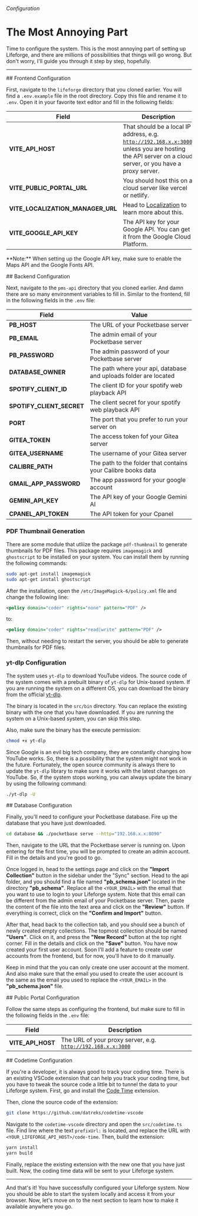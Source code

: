 
###### Configuration

# The Most Annoying Part

Time to configure the system. This is the most annoying part of setting up Lifeforge, and there are millions of possibilities that things will go wrong. But don't worry, I'll guide you through it step by step, hopefully.

---

<section id="frontend-configuration">
## Frontend Configuration

First, navigate to the <code>lifeforge</code> directory that you cloned earlier. You will find a <code>.env.example</code> file in the root directory. Copy this file and rename it to <code>.env</code>. Open it in your favorite text editor and fill in the following fields:

| Field                      | Description                                                                                           |
|----------------------------|-------------------------------------------------------------------------------------------------------|
| **VITE_API_HOST**          | That should be a local IP address, e.g. <code>http://192.168.x.x:3000</code>, unless you are hosting the API server on a cloud server, or you have a proxy server. |
| **VITE_PUBLIC_PORTAL_URL** | You should host this on a cloud server like vercel or netlify.   |
| **VITE_LOCALIZATION_MANAGER_URL** | Head to [Localization](/localization) to learn more about this. |
| **VITE_GOOGLE_API_KEY**    | The API key for your Google API. You can get it from the Google Cloud Platform. |


<div className="w-full p-4 bg-zinc-800 mt-6 rounded-md border-l-4 border-amber-500">
<p className="-mt-4 sm:-mt-6">
**Note:** When setting up the Google API key, make sure to enable the Maps API and the Google Fonts API.
</p>
</div>
</section>

<section id="backend-configuration">
## Backend Configuration

Next, navigate to the <code>pms-api</code> directory that you cloned earlier. And damn there are so many environment variables to fill in. Similar to the frontend, fill in the following fields in the <code>.env</code> file:

| Field                      | Value                                                                                                 |
|----------------------------|-------------------------------------------------------------------------------------------------------|
| **PB_HOST**      | The URL of your Pocketbase server                                                                             |
| **PB_EMAIL**      | The admin email of your Pocketbase server                                                                            |
| **PB_PASSWORD**      | The admin password of your Pocketbase server                                                                                       |
| **DATABASE_OWNER**      | The path where your api, database and uploads folder are located                                                                                               |
| **SPOTIFY_CLIENT_ID**      | The client ID for your spotify web playback API                                                                    |
| **SPOTIFY_CLIENT_SECRET**      | The client secret for your spotify web playback API                                                                    |
| **PORT**      | The port that you prefer to run your server on                                                                                                 |
| **GITEA_TOKEN**      | The access token fof your Gitea server                                                              |
| **GITEA_USERNAME**      | The username of your Gitea server                                                                                            |
| **CALIBRE_PATH**      | The path to the folder that contains your Calibre books data                                                                                 |
| **GMAIL_APP_PASSWORD**      | The app password for your google account                                                                                  |
| **GEMINI_API_KEY**      | The API key of your Google Gemini AI                                                             |
| **CPANEL_API_TOKEN**      | The API token for your Cpanel                                                                       |

### PDF Thumbnail Generation

There are some module that utliize the package <code>pdf-thumbnail</code> to generate thumbnails for PDF files. This package requires <code>imagemagick</code> and <code>ghostscript</code> to be installed on your system. You can install them by running the following commands:

```bash
sudo apt-get install imagemagick
sudo apt-get install ghostscript
```

After the installation, open the <code>/etc/ImageMagick-6/policy.xml</code> file and change the following line:

```xml
<policy domain="coder" rights="none" pattern="PDF" />
```

to:

```xml
<policy domain="coder" rights="read|write" pattern="PDF" />
```
    
Then, without needing to restart the server, you should be able to generate thumbnails for PDF files.

### yt-dlp Configuration

The system uses <code>yt-dlp</code> to download YouTube videos. The source code of the system comes with a prebuilt binary of <code>yt-dlp</code> for Unix-based system. If you are running the system on a different OS, you can download the binary from the official [yt-dlp](https://github.com/yt-dlp/yt-dlp/wiki/Installation).

The binary is located in the <code>src/bin</code> directory. You can replace the existing binary with the one that you have downloaded. If you are running the system on a Unix-based system, you can skip this step.

Also, make sure the binary has the execute permission:

```bash
chmod +x yt-dlp
```

Since Google is an evil big tech company, they are constantly changing how YouTube works. So, there is a possibility that the system might not work in the future. Fortunately, the open source community is always there to update the <code>yt-dlp</code> library to make sure it works with the latest changes on YouTube. So, if the system stops working, you can always update the binary by using the following command:

```bash
./yt-dlp -U
```
</section>

<section id="database-configuration">
## Database Configuration

Finally, you'll need to configure your Pocketbase database. Fire up the database that you have just downloaded.

```bash
cd database && ./pocketbase serve --http="192.168.x.x:8090"
```

Then, navigate to the URL that the Pocketbase server is running on. Upon entering for the first time, you will be prompted to create an admin account. Fill in the details and you're good to go.

Once logged in, head to the settings page and click on the **"Import Collection"** button in the sidebar under the "Sync" section. Head to the api folder, and you should find a file named **"pb_schema.json"** located in the directory **"pb_schema"**. Replace all the <code>\<YOUR_EMAIL\></code> with the email that you want to use to login to your Lifeforge system. Note that this email can be different from the admin email of your Pocketbase server. Then, paste the content of the file into the text area and click on the **"Review"** button. If everything is correct, click on the **"Confirm and Import"** button.

After that, head back to the collection tab, and you should see a bunch of newly created empty collections. The topmost collection should be named **"Users"**. Click on it, and press the **"New Record"** button at the top right corner. Fill in the details and click on the **"Save"** button. You have now created your first user account. Soon I'll add a feature to create user accounts from the frontend, but for now, you'll have to do it manually.

Keep in mind that the you can only create one user account at the moment. And also make sure that the email you used to create the user account is the same as the email you used to replace the <code>\<YOUR_EMAIL\></code> in the **"pb_schema.json"** file.
</section>

<section id="public-portal-configuration">
## Public Portal Configuration

Follow the same steps as configuring the frontend, but make sure to fill in the following fields in the <code>.env</code> file:

| Field                      | Description                                                                                           |
|----------------------------|-------------------------------------------------------------------------------------------------------|
| **VITE_API_HOST**          | The URL of your proxy server, e.g. <code>http://192.168.x.x:3000</code> |
</section>

<section id="codetime-configuration">
## Codetime Configuration

If you're a developer, it is always good to track your coding time. There is an existing VSCode extension that can help you track your coding time, but you have to tweak the source code a little bit to tunnel the data to your Lifeforge system. First, go and install the [Code Time](https://marketplace.visualstudio.com/items?itemName=jannchie.codetime) extension. 

Then, clone the source code of the extension:

```bash
git clone https://github.com/datreks/codetime-vscode
```

Navigate to the <code>codetime-vscode</code> directory and open the <code>src/codetime.ts</code> file. Find line where the text <code>prefixUrl:</code> is located, and replace the URL with <code>\<YOUR_LIFEFORGE_API_HOST\>/code-time</code>. Then, build the extension:

```bash
yarn install
yarn build
```

Finally, replace the existing extension with the new one that you have just built. Now, the coding time data will be sent to your Lifeforge system.
</section>

---

And that's it! You have successfully configured your Lifeforge system. Now you should be able to start the system locally and access it from your browser. Now, let's move on to the next section to learn how to make it available anywhere you go.